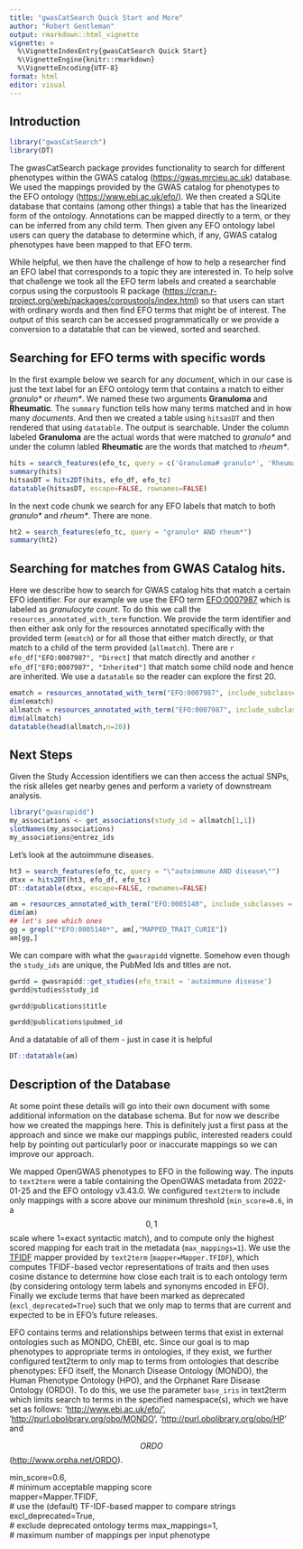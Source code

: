 ```yaml
---
title: "gwasCatSearch Quick Start and More"
author: "Robert Gentleman"
output: rmarkdown::html_vignette
vignette: >
  %\VignetteIndexEntry{gwasCatSearch Quick Start}
  %\VignetteEngine{knitr::rmarkdown}
  %\VignetteEncoding{UTF-8}
format: html
editor: visual
---
```


## Introduction

```r
library("gwasCatSearch")
library(DT)
```

The gwasCatSearch package provides functionality to search for different phenotypes within the GWAS catalog (<https://gwas.mrcieu.ac.uk>) database. We used the mappings provided by the GWAS catalog for phenotypes to the EFO ontology (<https://www.ebi.ac.uk/efo/>). We then created a SQLite database that contains (among other things) a table that has the linearized form of the ontology. Annotations can be mapped directly to a term, or they can be inferred from any child term. Then given any EFO ontology label users can query the database to determine which, if any, GWAS catalog phenotypes have been mapped to that EFO term.

While helpful, we then have the challenge of how to help a researcher find an EFO label that corresponds to a topic they are interested in. To help solve that challenge we took all the EFO term labels and created a searchable corpus using the corpustools R package (<https://cran.r-project.org/web/packages/corpustools/index.html>) so that users can start with ordinary words and then find EFO terms that might be of interest. The output of this search can be accessed programmatically or we provide a conversion to a datatable that can be viewed, sorted and searched.

## Searching for EFO terms with specific words

In the first example below we search for any *document*, which in our case is just the text label for an EFO ontology term that contains a match to either *granulo\** or *rheum\**. We named these two arguments **Granuloma** and **Rheumatic**. The `summary` function tells how many terms matched and in how many *documents*. And then we created a table using `hitsasDT` and then rendered that using `datatable`. The output is searchable. Under the column labeled **Granuloma** are the actual words that were matched to *granulo\** and under the column labled **Rheumatic** are the words that matched to *rheum\**.

```r
hits = search_features(efo_tc, query = c('Granuloma# granulo*', 'Rheumatic# rheum*'))
summary(hits)
hitsasDT = hits2DT(hits, efo_df, efo_tc)
datatable(hitsasDT, escape=FALSE, rownames=FALSE)
```

In the next code chunk we search for any EFO labels that match to both *granulo\** and *rheum\**. There are none.

```r
ht2 = search_features(efo_tc, query = "granulo* AND rheum*")
summary(ht2)
```

## Searching for matches from GWAS Catalog hits.

Here we describe how to search for GWAS catalog hits that match a certain EFO identifier. For our example we use the EFO term [EFO:0007987](#0) which is labeled as *granulocyte count*. To do this we call the `resources_annotated_with_term` function. We provide the term identifier and then either ask only for the resources annotated specifically with the provided term (`ematch`) or for all those that either match directly, or that match to a child of the term provided (`allmatch`). There are `r efo_df["EFO:0007987", "Direct]` that match directly and another `r efo_df["EFO:0007987", "Inherited"] ` that match some child node and hence are inherited. We use a `datatable` so the reader can explore the first 20.

```r
ematch = resources_annotated_with_term("EFO:0007987", include_subclasses=FALSE)
dim(ematch)
allmatch = resources_annotated_with_term("EFO:0007987", include_subclasses = TRUE)
dim(allmatch)
datatable(head(allmatch,n=20))
```

## Next Steps

Given the Study Accession identifiers we can then access the actual SNPs, the risk alleles get nearby genes and perform a variety of downstream analysis.

```r
library("gwasrapidd")
my_associations <- get_associations(study_id = allmatch[1,1])
slotNames(my_associations)
my_associations@entrez_ids
```

Let's look at the autoimmune diseases.

```r

ht3 = search_features(efo_tc, query = "\"autoimmune AND disease\"")
dtxx = hits2DT(ht3, efo_df, efo_tc)
DT::datatable(dtxx, escape=FALSE, rownames=FALSE)
```


```r
am = resources_annotated_with_term("EFO:0005140", include_subclasses = TRUE)
dim(am)
## let's see which ones
gg = grepl("*EFO:0005140*", am[,"MAPPED_TRAIT_CURIE"])
am[gg,]
```

We can compare with what the `gwasrapidd` vignette. Somehow even though the `study_ids` are unique, the PubMed Ids and titles are not.

```r
gwrdd = gwasrapidd::get_studies(efo_trait = 'autoimmune disease')
gwrdd@studies$study_id

gwrdd@publications$title

gwrdd@publications$pubmed_id

```

And a datatable of all of them - just in case it is helpful

```r
DT::datatable(am)
```

## Description of the Database

At some point these details will go into their own document with some additional information on the database schema. But for now we describe how we created the mappings here. This is definitely just a first pass at the approach and since we make our mappings public, interested readers could help by pointing out particularly poor or inaccurate mappings so we can improve our approach.

We mapped OpenGWAS phenotypes to EFO in the following way. The inputs to `text2term` were a table containing the OpenGWAS metadata from 2022-01-25 and the EFO ontology v3.43.0. We configured `text2term` to include only mappings with a score above our minimum threshold (`min_score=0.6`, in a $$0,1$$ scale where 1=exact syntactic match), and to compute only the highest scored mapping for each trait in the metadata (`max_mappings=1`). We use the [TFIDF](https://en.wikipedia.org/wiki/Tf%E2%80%93idf) mapper provided by `text2term` (`mapper=Mapper.TFIDF`), which computes TFIDF-based vector representations of traits and then uses cosine distance to determine how close each trait is to each ontology term (by considering ontology term labels and synonyms encoded in EFO). Finally we exclude terms that have been marked as deprecated (`excl_deprecated=True`) such that we only map to terms that are current and expected to be in EFO's future releases.

EFO contains terms and relationships between terms that exist in external ontologies such as MONDO, ChEBI, etc. Since our goal is to map phenotypes to appropriate terms in ontologies, if they exist, we further configured text2term to only map to terms from ontologies that describe phenotypes: EFO itself, the Monarch Disease Ontology (MONDO), the Human Phenotype Ontology (HPO), and the Orphanet Rare Disease Ontology (ORDO). To do this, we use the parameter `base_iris` in text2term which limits search to terms in the specified namespace(s), which we have set as follows: '<http://www.ebi.ac.uk/efo/>', '<http://purl.obolibrary.org/obo/MONDO>', '<http://purl.obolibrary.org/obo/HP>' and

$$ORDO$$(<http://www.orpha.net/ORDO>).

min_score=0.6,\
\# minimum acceptable mapping score\
mapper=Mapper.TFIDF,\
\# use the (default) TF-IDF-based mapper to compare strings\
excl_deprecated=True,\
\# exclude deprecated ontology terms max_mappings=1,\
\# maximum number of mappings per input phenotype
